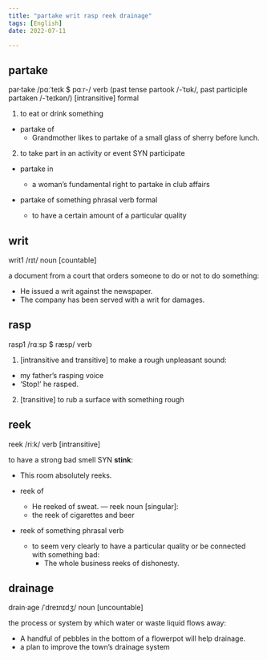 ```yaml
---
title: "partake writ rasp reek drainage"
tags: [English]
date: 2022-07-11

---
```


## partake

par·take /pɑːˈteɪk $ pɑːr-/ verb (past tense partook /-ˈtʊk/, past participle
partaken /-ˈteɪkən/) [intransitive] formal

1. to eat or drink something

- partake of
  - Grandmother likes to partake of a small glass of sherry before lunch.

2. to take part in an activity or event SYN participate

- partake in
  - a woman’s fundamental right to partake in club affairs

- partake of something phrasal verb formal
  - to have a certain amount of a particular quality

## writ

writ1 /rɪt/ noun [countable]

a document from a court that orders someone to do or not to do something:

- He issued a writ against the newspaper.
- The company has been served with a writ for damages.

## rasp

rasp1 /rɑːsp $ ræsp/ verb

1. [intransitive and transitive] to make a rough unpleasant sound:

- my father’s rasping voice
- ‘Stop!’ he rasped.

2. [transitive] to rub a surface with something rough

## reek

reek /riːk/ verb [intransitive]

to have a strong bad smell SYN **stink**:

- This room absolutely reeks.

- reek of
  - He reeked of sweat.
— reek noun [singular]:
  - the reek of cigarettes and beer
- reek of something phrasal verb
  - to seem very clearly to have a particular quality or be connected with something bad:
    - The whole business reeks of dishonesty.

## drainage

drain·age /ˈdreɪnɪdʒ/ noun [uncountable]

the process or system by which water or waste liquid flows away:

- A handful of pebbles in the bottom of a flowerpot will help drainage.
- a plan to improve the town’s drainage system
